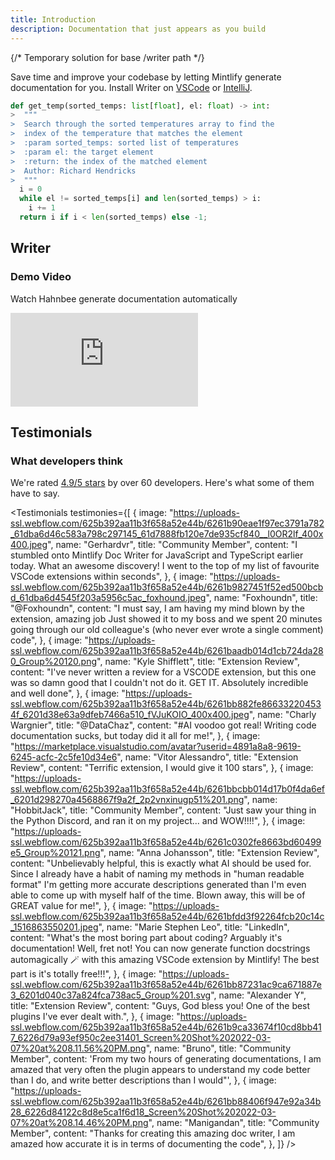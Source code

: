 ```yaml
---
title: Introduction
description: Documentation that just appears as you build
---
```


{/* Temporary solution for base /writer path */}

Save time and improve your codebase by letting Mintlify generate documentation for you. Install Writer on [VSCode](https://marketplace.visualstudio.com/items?itemName=mintlify.document) or [IntelliJ](https://plugins.jetbrains.com/plugin/18606-mintlify-doc-writer).

```python
def get_temp(sorted_temps: list[float], el: float) -> int:
>  """
>  Search through the sorted temperatures array to find the
>  index of the temperature that matches the element
>  :param sorted_temps: sorted list of temperatures
>  :param el: the target element
>  :return: the index of the matched element
>  Author: Richard Hendricks
>  """
  i = 0
  while el != sorted_temps[i] and len(sorted_temps) > i:
    i += 1
  return i if i < len(sorted_temps) else -1;
```

## Writer

### Demo Video

Watch Hahnbee generate documentation automatically

<div
  style={{
    position: "relative",
    paddingBottom: "57.6307363927428%",
    height: "0",
  }}
>
  <iframe
    src="https://www.loom.com/embed/3dbfcd7e0e1b47519d957746e05bf0f4"
    frameborder="0"
    webkitallowfullscreen
    mozallowfullscreen
    allowfullscreen
    style={{
      position: "absolute",
      top: "0",
      left: "0",
      width: "100%",
      height: "100%",
    }}
  ></iframe>
</div>

## Testimonials

### What developers think

We're rated [4.9/5 stars](https://marketplace.visualstudio.com/items?itemName=mintlify.document&ssr=false#review-details) by over 60 developers. Here's what some of them have to say.


<Testimonials
  testimonies={[
    {
      image:
        "https://uploads-ssl.webflow.com/625b392aa11b3f658a52e44b/6261b90eae1f97ec3791a782_61dba6d46c583a798c297145_61d7888fb120e7de935cf840__l0OR2lf_400x400.jpeg",
      name: "Gerhardvr",
      title: "Community Member",
      content:
        "I stumbled onto Mintlify Doc Writer for JavaScript and TypeScript earlier today. What an awesome discovery! I went to the top of my list of favourite VSCode extensions within seconds",
    },
    {
      image:
        "https://uploads-ssl.webflow.com/625b392aa11b3f658a52e44b/6261b9827451f52ed500bcbd_61dba6d4545f203a5956c5ac_foxhound.jpeg",
      name: "Foxhoundn",
      title: "@Foxhoundn",
      content:
        "I must say, I am having my mind blown by the extension, amazing job  Just showed it to my boss and we spent 20 minutes going through our old colleague's (who never ever wrote a single comment) code",
    },
    {
      image:
        "https://uploads-ssl.webflow.com/625b392aa11b3f658a52e44b/6261baadb014d1cb724da280_Group%20120.png",
      name: "Kyle Shifflett",
      title: "Extension Review",
      content:
        "I've never written a review for a VSCODE extension, but this one was so damn good that I couldn't not do it. GET IT. Absolutely incredible and well done",
    },
    {
      image:
        "https://uploads-ssl.webflow.com/625b392aa11b3f658a52e44b/6261bb882fe866332204534f_6201d38e63a9dfeb7466a510_fVJuKOIO_400x400.jpeg",
      name: "Charly Wargnier",
      title: "@DataChaz",
      content:
        "#AI voodoo got real! Writing code documentation sucks, but today did it all for me!",
    },
    {
      image:
        "https://marketplace.visualstudio.com/avatar?userid=4891a8a8-9619-6245-acfc-2c5fe10d34e6",
      name: "Vitor Alessandro",
      title: "Extension Review",
      content: "Terrific extension, I would give it 100 stars",
    },
    {
      image:
        "https://uploads-ssl.webflow.com/625b392aa11b3f658a52e44b/6261bbcbb014d17b0f4da6ef_6201d298270a4568867f9a2f_2p2vnxinugp51%201.png",
      name: "HobbitJack",
      title: "Community Member",
      content:
        "Just saw your thing in the Python Discord, and ran it on my project... and WOW!!!!",
    },
    {
      image:
        "https://uploads-ssl.webflow.com/625b392aa11b3f658a52e44b/6261c0302fe8663bd60499e5_Group%20121.png",
      name: "Anna Johansson",
      title: "Extension Review",
      content:
        "Unbelievably helpful, this is exactly what AI should be used for. Since I already have a habit of naming my methods in \"human readable format\" I'm getting more accurate descriptions generated than I'm even able to come up with myself half of the time. Blown away, this will be of GREAT value for me!",
    },
    {
      image:
        "https://uploads-ssl.webflow.com/625b392aa11b3f658a52e44b/6261bfdd3f92264fcb20c14c_1516863550201.jpeg",
      name: "Marie Stephen Leo",
      title: "LinkedIn",
      content:
        "What's the most boring part about coding? Arguably it's documentation! Well, fret not! You can now generate function docstrings automagically 🪄 with this amazing VSCode extension by Mintlify! The best part is it's totally free!!!",
    },
    {
      image:
        "https://uploads-ssl.webflow.com/625b392aa11b3f658a52e44b/6261bb87231ac9ca671887e3_6201d040c37a824fca738ac5_Group%201.svg",
      name: "Alexander Y",
      title: "Extension Review",
      content:
        "Guys, God bless you! One of the best plugins I've ever dealt with.",
    },
    {
      image:
        "https://uploads-ssl.webflow.com/625b392aa11b3f658a52e44b/6261b9ca33674f10cd8bb417_6226d79a93ef950c2ee31401_Screen%20Shot%202022-03-07%20at%208.11.56%20PM.png",
      name: "Bruno",
      title: "Community Member",
      content:
        'From my two hours of generating documentations, I am amazed that very often the plugin appears to understand my code better than I do, and write better descriptions than I would"',
    },
    {
      image:
        "https://uploads-ssl.webflow.com/625b392aa11b3f658a52e44b/6261bb88406f947e92a34b28_6226d84122c8d8e5ca1f6d18_Screen%20Shot%202022-03-07%20at%208.14.46%20PM.png",
      name: "Manigandan",
      title: "Community Member",
      content:
        "Thanks for creating this amazing doc writer, I am amazed how accurate it is in terms of documenting the code",
    },
  ]}
/>
